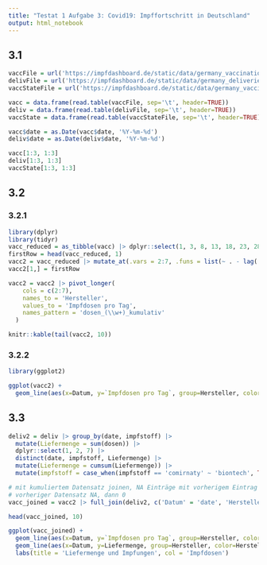 ```yaml
---
title: "Testat 1 Aufgabe 3: Covid19: Impffortschritt in Deutschland"
output: html_notebook
---
```


## 3.1
```r
vaccFile = url('https://impfdashboard.de/static/data/germany_vaccinations_timeseries_v2.tsv')
delivFile = url('https://impfdashboard.de/static/data/germany_deliveries_timeseries_v2.tsv')
vaccStateFile = url('https://impfdashboard.de/static/data/germany_vaccinations_by_state.tsv')

vacc = data.frame(read.table(vaccFile, sep='\t', header=TRUE))
deliv = data.frame(read.table(delivFile, sep='\t', header=TRUE))
vaccState = data.frame(read.table(vaccStateFile, sep='\t', header=TRUE))
```
```r
vacc$date = as.Date(vacc$date, '%Y-%m-%d')
deliv$date = as.Date(deliv$date, '%Y-%m-%d')

vacc[1:3, 1:3]
deliv[1:3, 1:3]
vaccState[1:3, 1:3]
```
## 3.2
### 3.2.1
```r
library(dplyr)
library(tidyr)
vacc_reduced = as_tibble(vacc) |> dplyr::select(1, 3, 8, 13, 18, 23, 28) |> rename(Datum = date)
firstRow = head(vacc_reduced, 1)
vacc2 = vacc_reduced |> mutate_at(.vars = 2:7, .funs = list(~ . - lag(.)))
vacc2[1,] = firstRow

vacc2 = vacc2 |> pivot_longer(
    cols = c(2:7),
    names_to = 'Hersteller',
    values_to = 'Impfdosen pro Tag',
    names_pattern = 'dosen_(\\w+)_kumulativ'
  )

knitr::kable(tail(vacc2, 10))

```
### 3.2.2
```r
library(ggplot2)

ggplot(vacc2) +
  geom_line(aes(x=Datum, y=`Impfdosen pro Tag`, group=Hersteller, color=Hersteller))

```
## 3.3
```r
deliv2 = deliv |> group_by(date, impfstoff) |>
  mutate(Liefermenge = sum(dosen)) |>
  dplyr::select(1, 2, 7) |>
  distinct(date, impfstoff, Liefermenge) |>
  mutate(Liefermenge = cumsum(Liefermenge)) |>
  mutate(impfstoff = case_when(impfstoff == 'comirnaty' ~ 'biontech', TRUE ~ impfstoff))

# mit kumuliertem Datensatz joinen, NA Einträge mit vorherigem Eintrag überschreiben, wenn
# vorheriger Datensatz NA, dann 0
vacc_joined = vacc2 |> full_join(deliv2, c('Datum' = 'date', 'Hersteller' = 'impfstoff'))

head(vacc_joined, 10)

ggplot(vacc_joined) +
  geom_line(aes(x=Datum, y=`Impfdosen pro Tag`, group=Hersteller, color=Hersteller), linetype = 'solid') +
  geom_line(aes(x=Datum, y=Liefermenge, group=Hersteller, color=Hersteller), linetype = 'dashed') +
  labs(title = 'Liefermenge und Impfungen', col = 'Impfdosen')
```